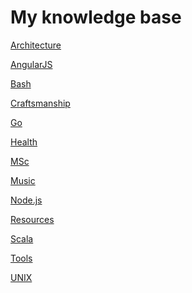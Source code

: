 = My knowledge base =

[[Architecture]]

[[AngularJS]]

[[Bash]]

[[Craftsmanship]]

[[Go]]

[[Health]]

[[MSc]]

[[Music]]

[[Node.js]]

[[Resources]]

[[Scala]]

[[Tools]]

[[UNIX]]
